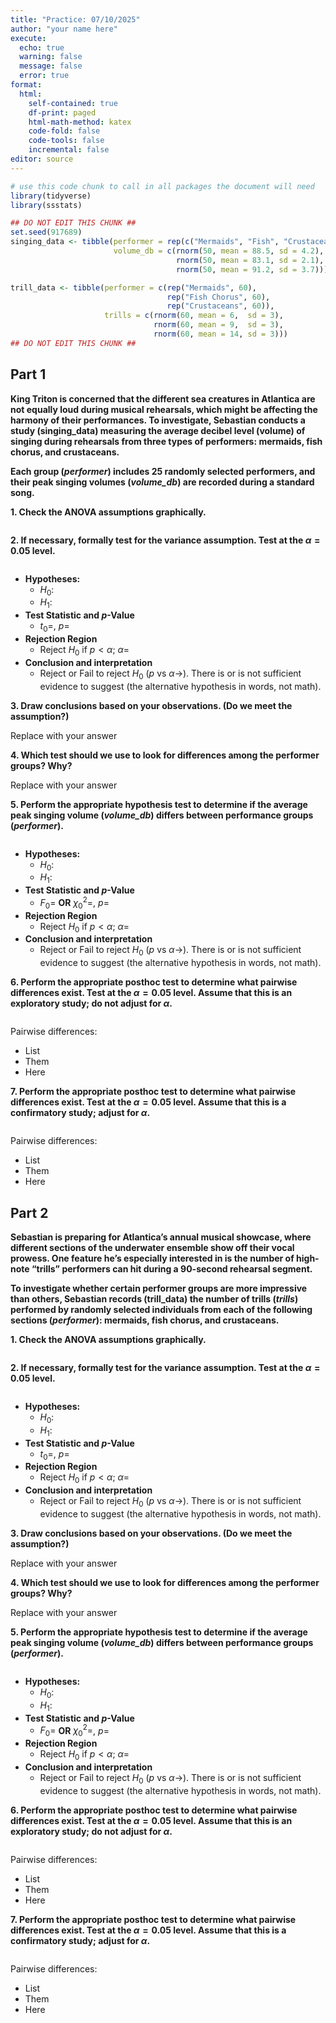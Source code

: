 ```yaml
---
title: "Practice: 07/10/2025"
author: "your name here"
execute:
  echo: true
  warning: false
  message: false
  error: true
format: 
  html:
    self-contained: true
    df-print: paged
    html-math-method: katex
    code-fold: false
    code-tools: false
    incremental: false
editor: source
---
```


```r
# use this code chunk to call in all packages the document will need
library(tidyverse)
library(ssstats)
```

```r
## DO NOT EDIT THIS CHUNK ##
set.seed(917689)
singing_data <- tibble(performer = rep(c("Mermaids", "Fish", "Crustaceans"), each = 50),
                       volume_db = c(rnorm(50, mean = 88.5, sd = 4.2),
                                     rnorm(50, mean = 83.1, sd = 2.1),
                                     rnorm(50, mean = 91.2, sd = 3.7)))

trill_data <- tibble(performer = c(rep("Mermaids", 60), 
                                   rep("Fish Chorus", 60),
                                   rep("Crustaceans", 60)),
                     trills = c(rnorm(60, mean = 6,  sd = 3),
                                rnorm(60, mean = 9,  sd = 3),
                                rnorm(60, mean = 14, sd = 3)))
## DO NOT EDIT THIS CHUNK ##
```

## Part 1

**King Triton is concerned that the different sea creatures in Atlantica are not equally loud during musical rehearsals, which might be affecting the harmony of their performances. To investigate, Sebastian conducts a study (singing_data) measuring the average decibel level (volume) of singing during rehearsals from three types of performers: mermaids, fish chorus, and crustaceans.**

**Each group (*performer*) includes 25 randomly selected performers, and their peak singing volumes (*volume_db*) are recorded during a standard song.**

**1. Check the ANOVA assumptions graphically.**

<center>
```r

```
</center>

**2. If necessary, formally test for the variance assumption. Test at the $\alpha=0.05$ level.**

```r

```

- **Hypotheses:**
    - $H_0: \ $
    - $H_1: \ $

- **Test Statistic and *p*-Value**
    - $t_0 =$, $p =$
    
- **Rejection Region**
    - Reject $H_0$ if $p < \alpha$; $\alpha =$
    
- **Conclusion and interpretation**
    - Reject or Fail to reject $H_0$ ($p \text{ vs } \alpha \to$). There is or is not sufficient evidence to suggest (the alternative hypothesis in words, not math).

**3. Draw conclusions based on your observations. (Do we meet the assumption?)**

Replace with your answer

**4. Which test should we use to look for differences among the performer groups? Why?**

Replace with your answer

**5. Perform the appropriate hypothesis test to determine if the average peak singing volume (*volume_db*) differs between performance groups (*performer*).**

```r

```

- **Hypotheses:**
    - $H_0: \ $
    - $H_1: \ $

- **Test Statistic and *p*-Value**
    - $F_0 =$ **OR** $\chi_0^2=$, $p =$
    
- **Rejection Region**
    - Reject $H_0$ if $p < \alpha$; $\alpha =$
    
- **Conclusion and interpretation**
    - Reject or Fail to reject $H_0$ ($p \text{ vs } \alpha \to$). There is or is not sufficient evidence to suggest (the alternative hypothesis in words, not math).
    
**6. Perform the appropriate posthoc test to determine what pairwise differences exist. Test at the $\alpha=0.05$ level. Assume that this is an exploratory study; do not adjust for $\alpha$.**

```r

```

Pairwise differences:

- List
- Them
- Here

**7. Perform the appropriate posthoc test to determine what pairwise differences exist. Test at the $\alpha=0.05$ level. Assume that this is a confirmatory study; adjust for $\alpha$.**

```r

```

Pairwise differences:

- List
- Them
- Here

## Part 2

**Sebastian is preparing for Atlantica's annual musical showcase, where different sections of the underwater ensemble show off their vocal prowess. One feature he's especially interested in is the number of high-note "trills" performers can hit during a 90-second rehearsal segment.**

**To investigate whether certain performer groups are more impressive than others, Sebastian records (trill_data) the number of trills (*trills*) performed by randomly selected individuals from each of the following sections (*performer*): mermaids, fish chorus, and crustaceans.**

**1. Check the ANOVA assumptions graphically.**

<center>
```r

```
</center>

**2. If necessary, formally test for the variance assumption. Test at the $\alpha=0.05$ level.**

```r

```

- **Hypotheses:**
    - $H_0: \ $
    - $H_1: \ $

- **Test Statistic and *p*-Value**
    - $t_0 =$, $p =$
    
- **Rejection Region**
    - Reject $H_0$ if $p < \alpha$; $\alpha =$
    
- **Conclusion and interpretation**
    - Reject or Fail to reject $H_0$ ($p \text{ vs } \alpha \to$). There is or is not sufficient evidence to suggest (the alternative hypothesis in words, not math).

**3. Draw conclusions based on your observations. (Do we meet the assumption?)**

Replace with your answer

**4. Which test should we use to look for differences among the performer groups? Why?**

Replace with your answer

**5. Perform the appropriate hypothesis test to determine if the average peak singing volume (*volume_db*) differs between performance groups (*performer*).**

```r

```

- **Hypotheses:**
    - $H_0: \ $
    - $H_1: \ $

- **Test Statistic and *p*-Value**
    - $F_0 =$ **OR** $\chi_0^2=$, $p =$
    
- **Rejection Region**
    - Reject $H_0$ if $p < \alpha$; $\alpha =$
    
- **Conclusion and interpretation**
    - Reject or Fail to reject $H_0$ ($p \text{ vs } \alpha \to$). There is or is not sufficient evidence to suggest (the alternative hypothesis in words, not math).
    
**6. Perform the appropriate posthoc test to determine what pairwise differences exist. Test at the $\alpha=0.05$ level. Assume that this is an exploratory study; do not adjust for $\alpha$.**

```r

```

Pairwise differences:

- List
- Them
- Here

**7. Perform the appropriate posthoc test to determine what pairwise differences exist. Test at the $\alpha=0.05$ level. Assume that this is a confirmatory study; adjust for $\alpha$.**

```r

```

Pairwise differences:

- List
- Them
- Here
